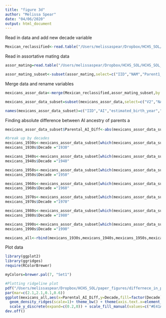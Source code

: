 ```yaml
---
title: "figure 3d"
author: "Melissa Spear"
date: "04/06/2020"
output: html_document
---
```


Read in data and add new decade variable 

```r
Mexican_reclassified<-read.table("/Users/melissaspear/Dropbox/HCHS_SOL/HCHS_SOL_Mexicans_admixed_95_full_pheno_010919.txt",header=T,sep='\t')
```

Read in assortative mating data 
```r
assor_mating=read.table("/Users/melissaspear/Dropbox/HCHS_SOL/HCHS_SOL_Mexicans_with_parents_global_ancestry_estimates.txt",header=T,sep='\t')

assor_mating_subset<-subset(assor_mating,select=c("IID","NAM","Parent1_NAM","Parent2_NAM"))
```

Merge data and rename variables 
```r
mexicans_assor_data<-merge(Mexican_reclassified,assor_mating_subset,by.x=c("V2"),by.y=c("IID"))

mexicans_assor_data_subset=subset(mexicans_assor_data,select=c("V2","NAM.x","estimated_birth_year","US_BORN","Parent1_NAM","Parent2_NAM"))

names(mexicans_assor_data_subset)=c("IID","AI","estimated_birth_year","US_BORN","Parent1_AI","Parent2_AI")
```

Finding absolute difference between AI ancestry of parents a
```r
mexicans_assor_data_subset$Parental_AI_Diff<-abs(mexicans_assor_data_subset$Parent1_AI - mexicans_assor_data_subset$Parent2_AI)
```


```r
#break up by decades 
mexicans_1930s<-mexicans_assor_data_subset[which(mexicans_assor_data_subset$estimated_birth_year<1940),]
mexicans_1930s$Decade ="1930"

mexicans_1940s<-mexicans_assor_data_subset[which(mexicans_assor_data_subset$estimated_birth_year>=1940 & mexicans_assor_data_subset$estimated_birth_year<1950),]
mexicans_1940s$Decade ="1940"

mexicans_1950s<-mexicans_assor_data_subset[which(mexicans_assor_data_subset$estimated_birth_year>=1950 & mexicans_assor_data_subset$estimated_birth_year<1960),]
mexicans_1950s$Decade ="1950"

mexicans_1960s<-mexicans_assor_data_subset[which(mexicans_assor_data_subset$estimated_birth_year>=1960 & mexicans_assor_data_subset$estimated_birth_year<1970),]
mexicans_1960s$Decade ="1960"

mexicans_1970s<-mexicans_assor_data_subset[which(mexicans_assor_data_subset$estimated_birth_year>=1970 & mexicans_assor_data_subset$estimated_birth_year<1980),]
mexicans_1970s$Decade ="1970"

mexicans_1980s<-mexicans_assor_data_subset[which(mexicans_assor_data_subset$estimated_birth_year>=1980 & mexicans_assor_data_subset$estimated_birth_year<1990),]
mexicans_1980s$Decade ="1980"

mexicans_1990s<-mexicans_assor_data_subset[which(mexicans_assor_data_subset$estimated_birth_year>=1990),]
mexicans_1990s$Decade ="1990"

mexicans_all<-rbind(mexicans_1930s,mexicans_1940s,mexicans_1950s,mexicans_1960s,mexicans_1970s,mexicans_1980s,mexicans_1990s)
```


Plot data 
```r
library(ggplot2)
library(ggridges)
require(RColorBrewer)

myColors=brewer.pal(7, "Set1")

#Plotting ridgeline plot
pdf("/Users/melissaspear/Dropbox/HCHS_SOL/paper_figures/differnece_in_parental_AI_difference.pdf",height=2.375,width=2.55,pointsize=10)
par(mar=c(2.1,2.1,0.1,0.6))
ggplot(mexicans_all,aes(x=Parental_AI_Diff,y=Decade,fill=factor(Decade))) +
  geom_density_ridges(scale=1)+ theme_bw() + theme(axis.text.x=element_text(size=rel(0.8)),axis.text.y=element_text(size=rel(0.8))) + theme(axis.title.x = element_text(size=10),axis.title.y = element_text(size=10))+
  scale_y_discrete(expand=c(0.2,0)) + scale_fill_manual(values=c("#E41A1C","#FF7F00","#FFFF33","#4DAF4A","#377EB8","#984EA3","#A65628")) + theme(legend.position = "none") + labs(x="Difference in Parental AI ancestry ", y="Decades")
dev.off()

```